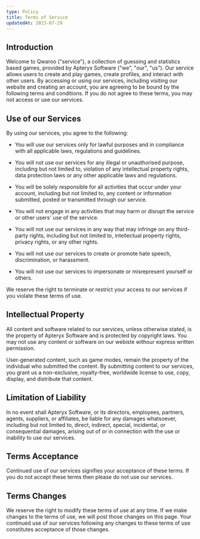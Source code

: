 ---
type: Policy
title: Terms of Service
updatedAt: 2023-07-29
---

## Introduction

Welcome to Qwaroo ("service"), a collection of guessing and statistics based games, provided by Apteryx Software ("we", "our", "us"). Our service allows users to create and play games, create profiles, and interact with other users. By accessing or using our services, including visiting our website and creating an account, you are agreeing to be bound by the following terms and conditions. If you do not agree to these terms, you may not access or use our services.

## Use of our Services

By using our services, you agree to the following:

- You will use our services only for lawful purposes and in compliance with all applicable laws, regulations and guidelines.

- You will not use our services for any illegal or unauthorised purpose, including but not limited to, violation of any intellectual property rights, data protection laws or any other applicable laws and regulations.

- You will be solely responsible for all activities that occur under your account, including but not limited to, any content or information submitted, posted or transmitted through our service.

- You will not engage in any activities that may harm or disrupt the service or other users' use of the service.

- You will not use our services in any way that may infringe on any third-party rights, including but not limited to, intellectual property rights, privacy rights, or any other rights.

- You will not use our services to create or promote hate speech, discrimination, or harassment.

- You will not use our services to impersonate or misrepresent yourself or others.

We reserve the right to terminate or restrict your access to our services if you violate these terms of use.

## Intellectual Property

All content and software related to our services, unless otherwise stated, is the property of Apteryx Software and is protected by copyright laws. You may not use any content or software on our webiste withour express written permission.

User-generated content, such as game modes, remain the property of the individual who submitted the content. By submitting content to our services, you grant us a non-exclusive, royalty-free, worldwide license to use, copy, display, and distribute that content.

## Limitation of Liability

In no event shall Apteryx Software, or its directors, employees, partners, agents, suppliers, or affiliates, be liable for any damages whatsoever, including but not limited to, direct, indirect, special, incidental, or consequential damages, arising out of or in connection with the use or inability to use our services.

## Terms Acceptance

Continued use of our services signifies your acceptance of these terms. If you do not accept these terms then please do not use our services.

## Terms Changes

We reserve the right to modify these terms of use at any time. If we make changes to the terms of use, we will post those changes on this page. Your continued use of our services following any changes to these terms of use constitutes acceptance of those changes.
